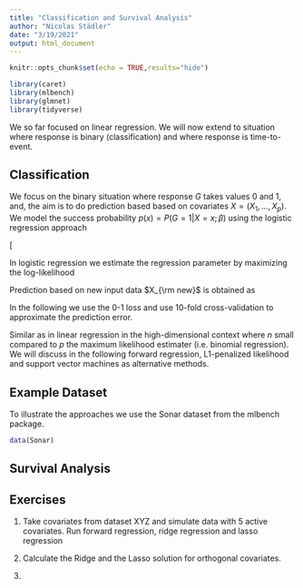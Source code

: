 ```yaml
---
title: "Classification and Survival Analysis"
author: "Nicolas Städler"
date: "3/19/2021"
output: html_document
---
```


```r
knitr::opts_chunk$set(echo = TRUE,results="hide")
```


```r
library(caret)
library(mlbench)
library(glmnet)
library(tidyverse)
```

We so far focused on linear regression. We will now extend to situation where response is binary (classification) and where response is time-to-event. 

## Classification

We focus on the binary situation where response $G$ takes values $0$ and $1$, and, the aim is to do prediction based based on covariates $X=(X_1,\ldots,X_p)$. We model the success probability $p(x)=P(G=1|X=x;\beta)$ using the logistic regression approach

\[\rm{logit}(x;\beta)=log \Big(\frac{p(x;\beta)}{1-p(x;\beta)}\Big)=X^T\beta.\]

In logistic regression we estimate the regression parameter by maximizing the log-likelihood

\begin{align*}
l(\beta|\bf G,\bf X)&=\sum_{i=1}^{n}(1-g_i)\log(1-p(x_i;\beta))+g_i\log p(x_i;\beta)\\
&=\sum_{i=1}^{n}g_i x_i^T\beta - \log(1+\exp(x_i^T\beta)).
\end{align*}

Prediction based on new input data $X_{\rm new}$ is obtained as

\begin{align*}
\hat{G}(X_{\rm new})&=1\quad \rm{if}\quad P(G=1|X_{\rm new};\beta)>0.5. 
\end{align*}

In the following we use the 0-1 loss and use 10-fold cross-validation to approximate the prediction error.

Similar as in linear regression in the high-dimensional context where $n$ small compared to $p$ the maximum likelihood estimater (i.e. binomial regression). We will discuss in the following forward regression, L1-penalized likelihood and support vector machines as alternative methods.

## Example Dataset

To illustrate the approaches we use the Sonar dataset from the mlbench package.
```r
data(Sonar)


```



## Survival Analysis



## Exercises

1. Take covariates from dataset XYZ and simulate data with 5 active covariates. Run forward regression, 
ridge regression and lasso regression

2. Calculate the Ridge and the Lasso solution for orthogonal covariates.

3. 
